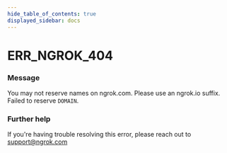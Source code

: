 ```yaml
---
hide_table_of_contents: true
displayed_sidebar: docs
---
```



# ERR_NGROK_404

### Message
You may not reserve names on ngrok.com. Please use an ngrok.io suffix. Failed to reserve `DOMAIN`.

<ErrorDetails error='err_ngrok_404' />


### Further help
If you're having trouble resolving this error, please reach out to [support@ngrok.com](mailto:support@ngrok.com?subject=Help%20with%20ERR_NGROK_404)

